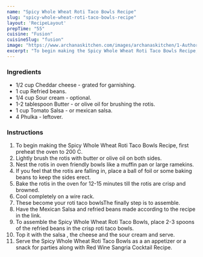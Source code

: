 ---
name: "Spicy Whole Wheat Roti Taco Bowls Recipe"
slug: "spicy-whole-wheat-roti-taco-bowls-recipe"
layout: 'RecipeLayout'
prepTime: "55"
cuisine: "Fusion"
cuisineSlug: "fusion"
image: "https://www.archanaskitchen.com/images/archanaskitchen/1-Author/Madhuli_Ajay/Spicy_Roti_Bowls.jpg"
excerpt: "To begin making the Spicy Whole Wheat Roti Taco Bowls Recipe, first preheat the oven to 200 C"
---

### Ingredients

- 1/2 cup Cheddar cheese - grated for garnishing.
- 1 cup Refried beans.
- 1/4 cup Sour cream - optional.
- 1-2 tablespoon Butter - or olive oil for brushing the rotis.
- 1 cup Tomato Salsa - or mexican salsa.
- 4 Phulka - leftover.

### Instructions

1. To begin making the Spicy Whole Wheat Roti Taco Bowls Recipe, first preheat the oven to 200 C.
1. Lightly brush the rotis with butter or olive oil on both sides.
1. Nest the rotis in oven friendly bowls like a muffin pan or large ramekins.
1. If you feel that the rotis are falling in, place a ball of foil or some baking beans to keep the sides erect.
1. Bake the rotis in the oven for 12-15 minutes till the rotis are crisp and browned.
1. Cool completely on a wire rack.
1. These become your roti taco bowlsThe finally step is to assemble.
1. Have the Mexican Salsa and refried beans made according to the recipe in the link.
1. To assemble the Spicy Whole Wheat Roti Taco Bowls, place 2-3 spoons of the refried beans in the crisp roti taco bowls.
1. Top it with the salsa , the cheese and the sour cream and serve.
1. Serve the Spicy Whole Wheat Roti Taco Bowls as a an appetizer or a snack for parties along with Red Wine Sangria Cocktail Recipe.
